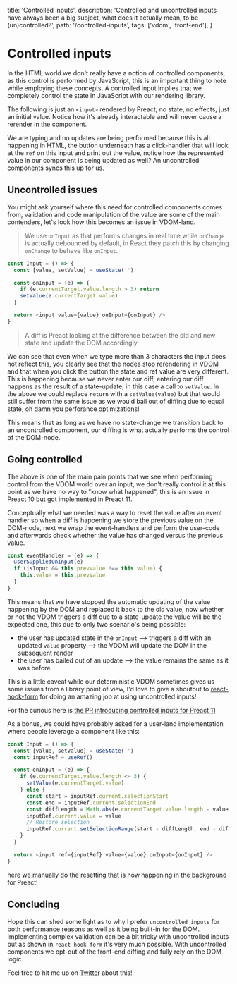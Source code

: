 
  title: 'Controlled inputs',
  description:
    'Controlled and uncontrolled inputs have always been a big subject, what does it actually mean, to be (un)controlled?',
  path: '/controlled-inputs',
  tags: ['vdom', 'front-end'],
}

# Controlled inputs

In the HTML world we don't really have a notion of controlled components, as this control is performed by JavaScript,
this is an important thing to note while employing these concepts. A controlled input implies that we completely control
the state in JavaScript with our rendering library.

The following is just an `<input>` rendered by Preact, no state, no effects, just an initial value. Notice
how it's already interactable and will never cause a rerender in the component.

<Card>
  <Uncontrolled />
</Card>

We are typing and no updates are being performed because this is all happening in HTML, the button underneath
has a click-handler that will look at the `ref` on this input and print out the value, notice how the represented
value in our component is being updated as well? An uncontrolled components syncs this up for us.

## Uncontrolled issues

You might ask yourself where this need for controlled components comes from, validation and code manipulation
of the value are some of the main contenders, let's look how this becomes an issue in VDOM-land.

> We use `onInput` as that performs changes in real time while `onChange` is actually debounced by default, in React
> they patch this by changing `onChange` to behave like `onInput`.

```js
const Input = () => {
  const [value, setValue] = useState('')

  const onInput = (e) => {
    if (e.currentTarget.value.length > 3) return
    setValue(e.currentTarget.value)
  }

  return <input value={value} onInput={onInput} />
}
```

<Card>
  <Issue />
</Card>

> A diff is Preact looking at the difference between the old and new state and update the DOM accordingly

We can see that even when we type more than 3 characters the input does not reflect this, you clearly see that the nodes
stop rerendering in VDOM and that when you click the button the state and ref value are very different.
This is happening because we never enter our diff, entering our diff happens as the result of a state-update, in this case a call to `setValue`.
In the above we could replace `return` with a `setValue(value)` but that would still suffer from the same issue as we would bail out of diffing
due to equal state, oh damn you perforance optimizations!

This means that as long as we have no state-change we transition back to an uncontrolled component, our diffing is what actually performs the
control of the DOM-node.

## Going controlled

The above is one of the main pain points that we see when performing control from the VDOM world over an input, we don't really
control it at this point as we have no way to "know what happened", this is an issue in Preact 10 but got implemented in Preact 11.

Conceptually what we needed was a way to reset the value after an event handler so when a diff is happening we store the previous value
on the DOM-node, next we wrap the event-handlers and perform the user-code and afterwards check whether the value has changed versus the
previous value.

```js
const eventHandler = (e) => {
  userSuppliedOnInput(e)
  if (isInput && this.prevValue !== this.value) {
    this.value = this.prevValue
  }
}
```

This means that we have stopped the automatic updating of the value happening by the DOM and replaced it back to the old value, now whether or not
the VDOM triggers a diff due to a state-update the value will be the expected one, this due to only two scenario's being possible:

- the user has updated state in the `onInput` --> triggers a diff with an updated `value` property --> the VDOM will update the DOM in the subsequent render
- the user has bailed out of an update --> the value remains the same as it was before

This is a little caveat while our deterministic VDOM sometimes gives us some issues from a library point of view, I'd love to give a shoutout to
[react-hook-form](https://react-hook-form.com/) for doing an amazing job at using uncontrolled inputs!

For the curious here is [the PR introducing controlled inputs for Preact 11](https://github.com/preactjs/preact/pull/3251)

As a bonus, we could have probably asked for a user-land implementation where people leverage a component like this:

```js
const Input = () => {
  const [value, setValue] = useState('')
  const inputRef = useRef()

  const onInput = (e) => {
    if (e.currentTarget.value.length <= 3) {
      setValue(e.currentTarget.value)
    } else {
      const start = inputRef.current.selectionStart
      const end = inputRef.current.selectionEnd
      const diffLength = Math.abs(e.currentTarget.value.length - value.length)
      inputRef.current.value = value
      // Restore selection
      inputRef.current.setSelectionRange(start - diffLength, end - diffLength)
    }
  }

  return <input ref={inputRef} value={value} onInput={onInput} />
}
```

<Card>
  <Solution />
</Card>

here we manually do the resetting that is now happening in the background for Preact!

## Concluding

Hope this can shed some light as to why I prefer `uncontrolled inputs` for both performance reasons
as well as it being built-in for the DOM. Implementing complex validation can be a bit tricky with
uncontrolled inputs but as shown in `react-hook-form` it's very much possible. With uncontrolled
components we opt-out of the front-end diffing and fully rely on the DOM logic.

Feel free to hit me up on [Twitter](https://twitter.com/JoviDeC) about this!
